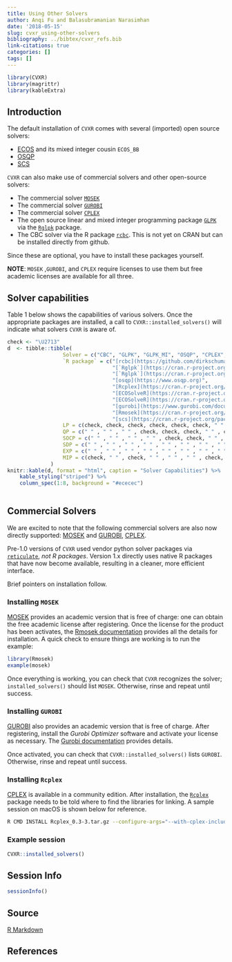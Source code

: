 ```yaml
---
title: Using Other Solvers
author: Anqi Fu and Balasubramanian Narasimhan
date: '2018-05-15'
slug: cvxr_using-other-solvers
bibliography: ../bibtex/cvxr_refs.bib
link-citations: true
categories: []
tags: []
---
```



```r
library(CVXR)
library(magrittr)
library(kableExtra)
```

## Introduction

The default installation of `CVXR` comes with several (imported) open source solvers:

- [ECOS](https://github.com/embotech/ecos) and its mixed integer
  cousin `ECOS_BB`
- [OSQP](https://www.osqp.org)
- [SCS](https://github.com/cvxgrp/scs)
  
`CVXR` can also make use of commercial solvers and other open-source solvers:

- The commercial solver [`MOSEK`](https://www.mosek.com/)
- The commercial solver [`GUROBI`](https://www.gurobi.com/)
- The commercial solver [`CPLEX`](https://www.ibm.com/analytics/cplex-optimizer)
- The open source linear and mixed integer programming package
  [`GLPK`](https://www.gnu.org/software/glpk/) via the
  [`Rglpk`](https://cran.r-project.org/package=Rglpk) package.
- The CBC solver via the R package
  [`rcbc`](https://github.com/dirkschumacher/rcbc). This is not yet on
  CRAN but can be installed directly from github.

Since these are optional, you have to install these packages
yourself. 

__NOTE__: `MOSEK` ,`GUROBI`, and `CPLEX` require licenses to use them
but free academic licenses are available for all three.

## Solver capabilities

Table 1 below shows the capabilities of various solvers.  Once the
appropriate packages are installed, a call to
`CVXR::installed_solvers()` will indicate what solvers `CVXR` is aware
of.


```r
check <- "\U2713"
d  <- tibble::tibble(
                  Solver = c("CBC", "GLPK", "GLPK_MI", "OSQP", "CPLEX", "ECOS", "ECOS_BB", "GUROBI", "MOSEK", "SCS"),
                  `R package` = c("[rcbc](https://github.com/dirkschumacher/rcbc)",
                                  "[`Rglpk`](https://cran.r-project.org/package=Rglpk)",
                                  "[`Rglpk`](https://cran.r-project.org/package=Rglpk)",
                                  "[osqp](https://www.osqp.org)",
                                  "[Rcplex](https://cran.r-project.org/package=Rcplex)",
                                  "[ECOSolveR](https://cran.r-project.org/package=ECOSolveR)",
                                  "[ECOSolveR](https://cran.r-project.org/package=ECOSolveR)",
                                  "[gurobi](https://www.gurobi.com/documentation/9.0/refman/ins_the_r_package.html)",
                                  "[Rmosek](https://cran.r-project.org/package=Rglpk)",
                                  "[scs](https://cran.r-project.org/package=scs)"),
                  LP = c(check, check, check, check, check, check, " " , check, check, check),
                  QP = c(" " , " " , " " , check, check, check, " " , check, check, check),
                  SOCP = c(" " , " " , " " , " " , check, check, " " , check, check, check),
                  SDP = c(" " , " " , " " , " " , " " , " " , " " , " " , check, check),
                  EXP = c(" " , " " , " " , " " , " " , " " , " " , " " , check, check),
                  MIP = c(check, " " , check, " " , " " , " " , check, check, check, check)
              )
knitr::kable(d, format = "html", caption = "Solver Capabilities") %>%
    kable_styling("striped") %>%
    column_spec(1:8, background = "#ececec")
                  
```

## Commercial Solvers

We are excited to note that the following commercial solvers are also
now directly supported: [MOSEK](https://www.mosek.com) and
[GUROBI](https://www.gurobi.com),
[CPLEX](https://www.ibm.com/analytics/cplex-optimizer).

Pre-1.0 versions of `CVXR` used vendor python solver packages via
[`reticulate`](https://cran.r-project.org/package=reticulate), _not R
packages_. Version 1.x directly uses native R packages that have now
become available, resulting in a cleaner, more efficient interface.

Brief pointers on installation follow.

### Installing `MOSEK`

[MOSEK](https://www.mosek.com) provides an academic version that is
free of charge: one can obtain the free academic license after
registering. Once the license for the product has been activates, the
[Rmosek documentation](https://docs.mosek.com/9.1/rmosek/index.html)
provides all the details for installation. A quick check to ensure
things are working is to run the example:

```r
library(Rmosek)
example(mosek)
```

Once everything is working, you can check that `CVXR` recognizes the
solver; `installed_solvers()` should list `MOSEK`. Otherwise, rinse
and repeat until success.

### Installing `GUROBI`

[GUROBI](https://www.gurobi.com) also provides an academic version
that is free of charge. After registering, install the _Gurobi
Optimizer_ software and activate your license as necessary. The
[Gurobi
documentation](https://www.gurobi.com/documentation/9.0/quickstart_mac/r_interface.html#section:R)
provides details.

Once activated, you can check that `CVXR::installed_solvers()` lists
`GUROBI`. Otherwise, rinse and repeat until success.

### Installing `Rcplex`

[CPLEX](https://www.ibm.com/analytics/cplex-optimizer) is available in
a community edition. After installation, the
[`Rcplex`](https://cran.r-project.org/package=Rcplex) package needs to
be told where to find the libraries for linking. A sample session on
macOS is shown below for reference. 

```bash
R CMD INSTALL Rcplex_0.3-3.tar.gz --configure-args="--with-cplex-include=/Applications/CPLEX_Studio_Community129/cplex/include --with-cplex-lib='-L/Applications/CPLEX_Studio_Community129/cplex/lib/x86-64_osx/static_pic -lilocplex -lcplex'"
```

### Example session

```r
CVXR::installed_solvers()
```

## Session Info

```r
sessionInfo()
```

## Source

[R Markdown](https://github.com/bnaras/cvxr_docs/blob/master/content/cvxr_examples/using-other-solvers.Rmd)

## References
